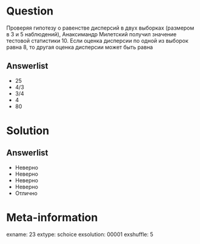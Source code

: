 Question
========
Проверяя гипотезу о равенстве дисперсий в двух выборках (размером в 3 и 5 наблюдений), Анаксимандр Милетский получил значение тестовой статистики 10. 
Если оценка дисперсии по одной из выборок равна 8, то другая оценка дисперсии может быть равна
 

Answerlist
----------
*  $25$
*  $4/3$
*  $3/4$
*  $4$
*  $80$

Solution
========

Answerlist
----------
*  Неверно
*  Неверно
*  Неверно
*  Неверно
*  Отлично

Meta-information
================
exname: 23
extype: schoice
exsolution: 00001
exshuffle: 5
